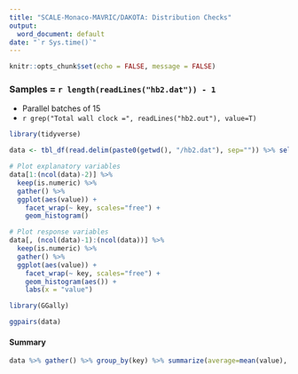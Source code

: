 ```yaml
---
title: "SCALE-Monaco-MAVRIC/DAKOTA: Distribution Checks"
output:
  word_document: default
date: "`r Sys.time()`"
---
```


```r
knitr::opts_chunk$set(echo = FALSE, message = FALSE)
```

### Samples = `r length(readLines("hb2.dat")) - 1`

- Parallel batches of 15
- `r grep("Total wall clock =", readLines("hb2.out"), value=T)`

```r
library(tidyverse)

data <- tbl_df(read.delim(paste0(getwd(), "/hb2.dat"), sep="")) %>% select(-X.eval_id, -interface)

# Plot explanatory variables
data[1:(ncol(data)-2)] %>%
  keep(is.numeric) %>%
  gather() %>%
  ggplot(aes(value)) +
    facet_wrap(~ key, scales="free") +
    geom_histogram()

# Plot response variables
data[, (ncol(data)-1):(ncol(data))] %>% 
  keep(is.numeric) %>%
  gather() %>%
  ggplot(aes(value)) +
    facet_wrap(~ key, scales="free") + 
    geom_histogram(aes()) +
    labs(x = "value")

```

```r
library(GGally)

ggpairs(data)

```


#### Summary

```r
data %>% gather() %>% group_by(key) %>% summarize(average=mean(value), sd=sd(value), min=min(value), max=max(value)) %>% print(n=Inf)
```